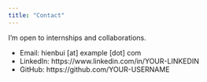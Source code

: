 ```yaml
---
title: "Contact"
---
```


I’m open to internships and collaborations.

- Email: hienbui [at] example [dot] com
- LinkedIn: https://www.linkedin.com/in/YOUR-LINKEDIN
- GitHub: https://github.com/YOUR-USERNAME
